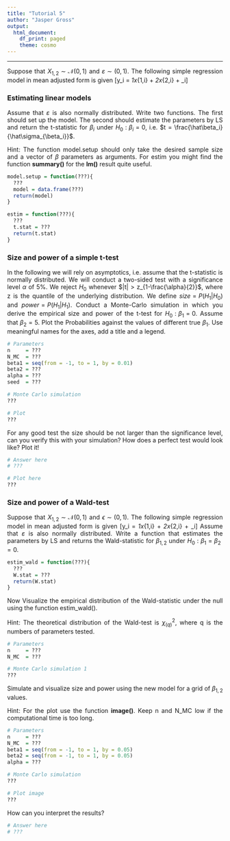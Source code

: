 ```yaml
---
title: "Tutorial 5"
author: "Jasper Gross"
output:
  html_document:
    df_print: paged
    theme: cosmo
---
```

<style>
body {text-align: justify}
</style>
---

Suppose that $X_{1,2} \sim \mathcal{N}(0,1)$ and $\varepsilon \sim (0,1)$. The following simple regression model in mean adjusted form is given 
\[y_i = \beta_1x_{1,i} + \beta_2x_{2,i} + \varepsilon_i\]

### Estimating linear models
Assume that $\varepsilon$ is also normally distributed. Write two functions. The first should set up the model. The second should estimate the parameters by LS and return the t-statistic for $\beta_i$ under $H_0: \beta_i = 0$, i.e. $t = \frac{\hat\beta_i}{\hat\sigma_{\beta_i}}$.

Hint: The function model.setup should only take the desired sample size and a vector of $\beta$ parameters as arguments. For estim you might find the function **summary()** for the **lm()** result quite useful.

```r
model.setup = function(???){
  ???
  model = data.frame(???)
  return(model)
}

estim = function(???){
  ???
  t.stat = ???
  return(t.stat)
}
```

### Size and power of a simple t-test
In the following we will rely on asymptotics, i.e. assume that the t-statistic is normally distributed. We will conduct a two-sided test with a significance level $\alpha$ of 5%. We reject $H_0$ whenever $|t| > z_{1-\frac{\alpha}{2}}$, where z is the quantile of the underlying distribution. We define $size = P(H_1|H_0)$ and $power = P(H_1|H_1)$. Conduct a Monte-Carlo simulation in which you derive the empirical size and power of the t-test for $H_0: \beta_1 = 0$. Assume that $\beta_2 = 5$. Plot the Probabilities against the values of different true $\beta_1$. Use meaningful names for the axes, add a title and a legend. 

```r
# Parameters
n     = ???
N_MC  = ???
beta1 = seq(from = -1, to = 1, by = 0.01)
beta2 = ???
alpha = ???
seed  = ???

# Monte Carlo simulation
???

# Plot
???
```

For any good test the size should be not larger than the significance level, can you verify this with your simulation? How does a perfect test would look like? Plot it!  

```r
# Answer here
# ???

# Plot here
???
```

### Size and power of a Wald-test
Suppose that $X_{1,2} \sim \mathcal{N}(0,1)$ and $\epsilon \sim (0,1)$. The following simple regression model in mean adjusted form is given \[y_i = \beta_1x_{1,i} + \beta_2x_{2,i} + \epsilon_i\]
Assume that $\varepsilon$ is also normally distributed. Write a function that estimates the parameters by LS and returns the Wald-statistic for $\beta_{1,2}$ under $H_0: \beta_1 = \beta_2 = 0$.

```r
estim_wald = function(???){
  ???
  W.stat = ???
  return(W.stat)
}
```

Now Visualize the empirical distribution of the Wald-statistic under the null using the function estim_wald(). 

Hint: The theoretical distribution of the Wald-test is $\chi^2_{(q)}$, where q is the numbers of parameters tested.

```r
# Parameters
n     = ???
N_MC  = ???

# Monte Carlo simulation 1
???

```

Simulate and visualize size and power using the new model for a grid of $\beta_{1,2}$ values.

Hint: For the plot use the function **image()**. Keep n and N_MC low if the computational time is too long.
```r
# Parameters
n     = ???
N_MC  = ???
beta1 = seq(from = -1, to = 1, by = 0.05)
beta2 = seq(from = -1, to = 1, by = 0.05)
alpha = ???

# Monte Carlo simulation 
???

# Plot image
???
```

How can you interpret the results?
```r
# Answer here
# ???
```

